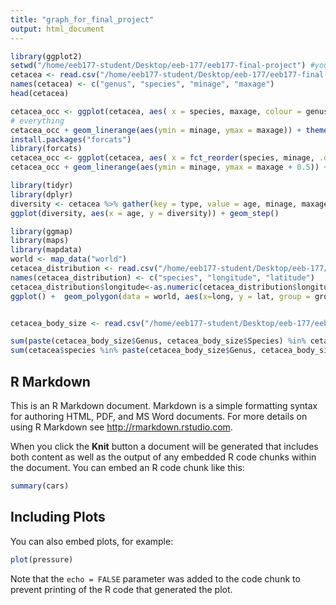 ```yaml
---
title: "graph_for_final_project"
output: html_document
---
```


```r
library(ggplot2)
setwd("/home/eeb177-student/Desktop/eeb-177/eeb177-final-project") #you will need to change this to match your directory!
cetacea <- read.csv("/home/eeb177-student/Desktop/eeb-177/eeb177-final-project/data_for_graphing", header = F, as.is = T)
names(cetacea) <- c("genus", "species", "minage", "maxage")
head(cetacea)

cetacea_occ <- ggplot(cetacea, aes( x = species, maxage, colour = genus))
# everything
cetacea_occ + geom_linerange(aes(ymin = minage, ymax = maxage)) + theme(legend.position="none") +  coord_flip() +  theme(axis.text.y = element_text(size=1)) + scale_y_continuous(limits=c(0, 50), expand = c(0, 0), breaks=c(0, 10, 20, 30, 40, 50)) + labs(title = "Cetacea Fossil Occurrences", x = "Species", y = "Ma ago") + theme(plot.title = element_text(hjust = 0.5, size=22, face = "bold"), axis.title =element_text(size=20))
install.packages("forcats")
library(forcats)
cetacea_occ <- ggplot(cetacea, aes( x = fct_reorder(species, minage, .desc = T), maxage, colour = genus))
cetacea_occ + geom_linerange(aes(ymin = minage, ymax = maxage + 0.5)) + theme(legend.position="none") +  coord_flip() +  theme(axis.text.y = element_text(size=3)) + scale_y_continuous(limits=c(0, 50), expand = c(0, 0), breaks=c(0, 10, 20, 30, 40, 50)) + labs(title = "Cetacea Fossil Occurrences", x = "Species", y = "Ma ago") + theme(plot.title = element_text(hjust = 0.5, size=22, face = "bold"), axis.title =element_text(size=20)) 

library(tidyr)
library(dplyr)
diversity <- cetacea %>% gather(key = type, value = age, minage, maxage) %>% mutate(count = ifelse(type == "maxage", 1, -1)) %>% group_by(age) %>% summarise(count = sum(count))  %>% arrange(-age, -count) %>% mutate(diversity = cumsum(count)) 
ggplot(diversity, aes(x = age, y = diversity)) + geom_step()

library(ggmap)
library(maps)
library(mapdata)
world <- map_data("world")
cetacea_distribution <- read.csv("/home/eeb177-student/Desktop/eeb-177/eeb177-final-project/cetacea_geographic_distribution.csv", header = F, stringsAsFactors = FALSE)
names(cetacea_distribution) <- c("species", "longitude", "latitude")
cetacea_distribution$longitude<-as.numeric(cetacea_distribution$longitude)
ggplot() +  geom_polygon(data = world, aes(x=long, y = lat, group = group)) + geom_point(data=cetacea_distribution, aes(x=longitude, y=latitude), color="red")


cetacea_body_size <- read.csv("/home/eeb177-student/Desktop/eeb-177/eeb177-final-project/reformatted-cetacea-body-size.csv", header = T)

sum(paste(cetacea_body_size$Genus, cetacea_body_size$Species) %in% cetacea$species)/length(cetacea_body_size$Genus)
sum(cetacea$species %in% paste(cetacea_body_size$Genus, cetacea_body_size$Species))/length(cetacea$genus)

```

## R Markdown

This is an R Markdown document. Markdown is a simple formatting syntax for authoring HTML, PDF, and MS Word documents. For more details on using R Markdown see <http://rmarkdown.rstudio.com>.

When you click the **Knit** button a document will be generated that includes both content as well as the output of any embedded R code chunks within the document. You can embed an R code chunk like this:

```r
summary(cars)
```

## Including Plots

You can also embed plots, for example:

```r
plot(pressure)
```

Note that the `echo = FALSE` parameter was added to the code chunk to prevent printing of the R code that generated the plot.
